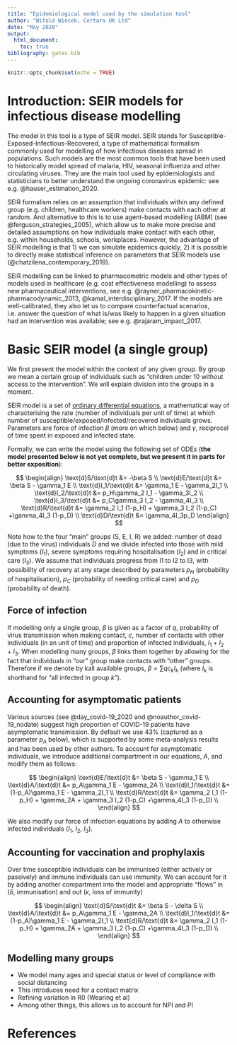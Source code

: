 ```yaml
---
title: "Epidemiological model used by the simulation tool"
author: "Witold Wiecek, Certara UK Ltd"
date: "May 2020"
output: 
  html_document:
    toc: true
bibliography: gates.bib
---
```


```r
knitr::opts_chunk$set(echo = TRUE)
```


# Introduction: SEIR models for infectious disease modelling

The model in this tool is a type of SEIR model. SEIR stands for Susceptible-Exposed-Infectious-Recovered, a type of mathematical formalism commonly used for modelling of how infectious diseases spread in populations. Such models are the most common tools that have been used to historically model spread of malaria, HIV, seasonal influenza and other circulating viruses. They are the main tool used by epidemiologists and statisticians to better understand the ongoing coronavirus epidemic: see e.g. @hauser_estimation_2020.

SEIR formalism relies on an assumption that individuals within any defined group (e.g. children, healthcare workers) make contacts with each other at random. And alternative to this is to use agent-based modelling (ABM) (see @ferguson_strategies_2005), which allow us to make more precise and detailed assumptions on how individuals make contact with each other, e.g. within households, schools, workplaces. However, the advantage of SEIR modelling is that 1) we can simulate epidemics quickly, 2) it is possible to directly make statistical inference on parameters that SEIR models use (@chatzilena_contemporary_2019).

SEIR modelling can be linked to pharmacometric models and other types of models used in healthcare (e.g. cost effectiveness modelling) to assess new pharmaceutical interventions, see e.g. @rayner_pharmacokinetic-pharmacodynamic_2013, @kamal_interdisciplinary_2017. If the models are well-calibrated, they also let us to compare counterfactual scenarios, i.e. answer the question of what is/was likely to happen in a given situation had an intervention was available; see e.g. @rajaram_impact_2017.



# Basic SEIR model (a single group)

We first present the model within the context of any given group. By group we mean a certain group of individuals such as "children under 10 without access to the intervention". We will explain division into the groups in a moment. 

SEIR model is a set of [ordinary differential equations](https://en.wikipedia.org/wiki/Ordinary_differential_equation), a mathematical way of characterising the rate (number of individuals per unit of time) at which number of susceptible/exposed/infected/recovered individuals grows. Parameters are force of infection $\beta$ (more on which below) and $\gamma$, reciprocal of time spent in exposed and infected state.

Formally, we can write the model using the following set of ODEs (__the model presented below is not yet complete, but we present it in parts for better exposition__):

$$
\begin{align}
\text{d}S/\text{d}t   &= -\beta S \\
\text{d}E/\text{d}t   &= \beta S - \gamma_1 E \\
\text{d}I_1/\text{d}t &= \gamma_1 E   - \gamma_2I_1 \\
\text{d}I_2/\text{d}t &= p_H\gamma_2 I_1 - \gamma_3I_2 \\
\text{d}I_3/\text{d}t &= p_C\gamma_3 I_2 - \gamma_4I_3 \\
\text{d}R/\text{d}t   &= \gamma_2 I_1 (1-p_H) + \gamma_3 I_2 (1-p_C) +\gamma_4I_3 (1-p_D) \\
\text{d}D/\text{d}t   &= \gamma_4I_3p_D
\end{align}
$$

Note how to the four "main" groups (S, E, I, R) we added: number of dead (due to the virus) individuals $D$ and we divide infected into those with mild symptoms ($I_1$), severe symptoms requiring hospitalisation ($I_2$) and in critical care ($I_3$). We assume that individuals progress from I1 to I2 to I3, with possibility of recovery at any stage described by parameters $p_H$ (probability of hospitalisation), $p_C$ (probability of needing critical care) and $p_D$ (probability of death).

## Force of infection

If modelling only a single group, $\beta$ is given as a factor of $q$, probability of virus transmission when making contact, $c$, number of  contacts with other individuals (in an unit of time) and proportion of infected individuals, $I_1 + I_2+ I_3$. When modelling many groups, $\beta$ links them together by allowing for the fact that individuals in "our" group make contacts with "other" groups. Therefore if we denote by $k$all available groups, $\beta = \sum q c_k I_k$ (where $I_k$ is shorthand for "all infected in group $k$"). 


## Accounting for asymptomatic patients

Various sources (see @day_covid-19_2020 and @noauthor_covid-19_nodate) suggest high proportion of COVID-19 patients have asymptomatic transmission. By default we use 43% (captured as a parameter $p_A$ below), which is supported by some meta-analysis results and has been used by other authors. To account for asymptomatic individuals, we introduce additional compartment in our equations, $A$, and modify them as follows:

$$
\begin{align}
\text{d}E/\text{d}t   &= \beta S - \gamma_1 E \\
\text{d}A/\text{d}t   &= p_A\gamma_1 E   - \gamma_2A \\
\text{d}I_1/\text{d}t &= (1-p_A)\gamma_1 E   - \gamma_2I_1 \\
\text{d}R/\text{d}t   &= \gamma_2 I_1 (1-p_H) + \gamma_2A + \gamma_3 I_2 (1-p_C) +\gamma_4I_3 (1-p_D) \\
\end{align}
$$

We also modify our force of infection equations by adding $A$ to otherwise infected individuals ($I_1$, $I_2$, $I_3$).



## Accounting for vaccination and prophylaxis

Over time susceptible individuals can be immunised (either actively or passively) and immune individuals can use immunity. We can account for it by adding another compartment into the model and appropriate "flows" in ($\delta$, immunisation) and out ($\kappa$, loss of immunity)

$$
\begin{align}
\text{d}S/\text{d}t   &= \beta S - \delta S \\
\text{d}A/\text{d}t   &= p_A\gamma_1 E   - \gamma_2A \\
\text{d}I_1/\text{d}t &= (1-p_A)\gamma_1 E   - \gamma_2I_1 \\
\text{d}R/\text{d}t   &= \gamma_2 I_1 (1-p_H) + \gamma_2A + \gamma_3 I_2 (1-p_C) +\gamma_4I_3 (1-p_D) \\
\end{align}
$$



## Modelling many groups

* We model many ages and special status or level of compliance with social distancing
* This introduces need for a contact matrix
* Refining variation in R0 (Wearing et al)
* Among other things, this allows us to account for NPI and PI





# References

